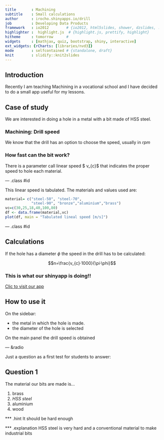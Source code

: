 ```yaml
---
title       : Machining
subtitle    : Small calculations
author      : irocho.shinyapps.io/drill
job         : Developing Data Products
framework   : io2012        # {io2012, html5slides, shower, dzslides, ...}
highlighter :  highlight.js  # {highlight.js, prettify, highlight}
hitheme     : tomorrow      # 
widgets     : [mathjax, quiz, bootstrap, shiny, interactive]
ext_widgets: {rCharts: [libraries/nvd3]}
mode        : selfcontained # {standalone, draft}
knit        : slidify::knit2slides
---
```


## Introduction 

Recently I am teaching Machining in a vocational school and I have decided to do a small app useful for my lessons.


## Case of study

We are interested in doing a hole in a metal with a bit made of HSS steel.

### Machining: Drill speed



We know that the drill has an option to choose the speed, usually in $rpm$



### How fast can the bit work? 

There is a parameter call linear speed $ v_{c}$ that indicates the proper speed to hole each material.



--- .class #id 



This linear speed is tabulated. The materials and values used are:


```r

material= c("steel-50", "steel-70",
            "steel-90", "bronze","aluminium","brass")
vc=c(30,25,18,40,100,80)
df <- data.frame(material,vc)
plot(df, main = "Tabulated lineal speed [m/s]")
```


--- .class #id 




## Calculations

If the hole has a diameter $\phi$ the speed in the drill has to be calculated:


$$n=\frac{v_{c}·1000}{\pi·\phi}$$

### This is what our shinyapp is doing!! 
[Clic to visit our app](https://irocho.shinyapps.io/drill/ "Electronic drill")



## How to use it

On the sidebar:


* the metal in which the hole is made.
* the diameter of the hole is selected 


On the main panel the drill speed is obtained



--- &radio


Just a question as a first test for students to answer:


## Question 1

The material our bits are made is...

1. brass
2. _HSS steel_
3. aluminium
4. wood

*** .hint
It should be hard enough

*** .explanation
HSS steel is very hard and a conventional material to make industrial bits

